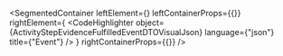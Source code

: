 
<SegmentedContainer
  leftElement={<ActivityStepEvidenceFulfilledEventDTODesc />}
  leftContainerProps={{}}
  rightElement={
    <CodeHighlighter
      object={ActivityStepEvidenceFulfilledEventDTOVisualJson}
      language={"json"}
      title={"Event"}
    />
  }
  rightContainerProps={{}}
/>
